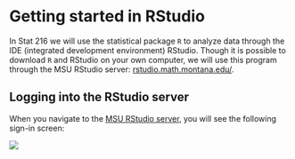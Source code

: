 # Getting started in RStudio {.unnumbered #rstudio}

In Stat 216 we will use the statistical package `R` to analyze data through the IDE (integrated development environment) RStudio. 
Though it is possible to download `R` and RStudio on your own computer, we will use this program through the MSU RStudio server: [rstudio.math.montana.edu/](https://rstudio.math.montana.edu/). 

## Logging into the RStudio server

When you navigate to the [MSU RStudio server](https://rstudio.math.montana.edu/), you will see the following sign-in screen:

![](00/images/sign-in.png)
